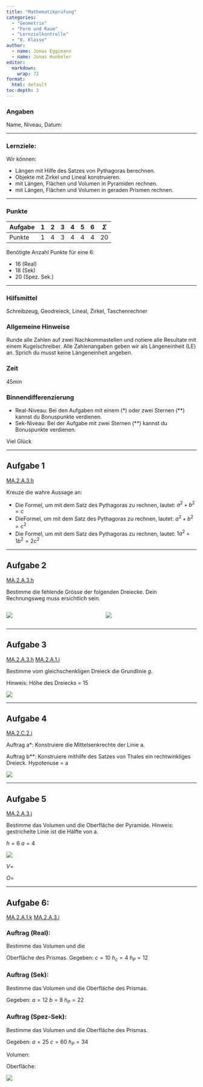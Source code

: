 ```yaml
---
title: "Mathematikprüfung"
categories: 
  - "Geometrie"
  - "Form und Raum"
  - "Lernzielkontrolle"
  - "8. Klasse"
author:
  - name: Jonas Eggimann
  - name: Jonas Hunkeler
editor: 
  markdown: 
    wrap: 72
format: 
  html: default
toc-depth: 3
---
```


### Angaben

Name, Niveau, Datum:

---

### Lernziele:

Wir können:

- Längen mit Hilfe des Satzes von Pythagoras berechnen.
- Objekte mit Zirkel und Lineal konstruieren.
- mit Längen, Flächen und Volumen in Pyramiden rechnen.
- mit Längen, Flächen und Volumen in geraden Prismen rechnen.

---

### Punkte

| Aufgabe | 1   | 2   | 3   | 4   | 5   | 6   | $\Sigma$ |
|---------|-----|-----|-----|-----|-----|-----|----------|
| Punkte  | 1   | 4   | 3   | 4   | 4   | 4   | 20       |

Benötigte Anzahl Punkte für eine 6:

-   16 (Real)
-   18 (Sek)
-   20 (Spez. Sek.)

---

### Hilfsmittel

Schreibzeug, Geodreieck, Lineal, Zirkel, Taschenrechner

### Allgemeine Hinweise

Runde alle Zahlen auf zwei Nachkommastellen und notiere alle Resultate
mit einem Kugelschreiber. Alle Zahlenangaben geben wir als Längeneinheit
(LE) an. Sprich du musst keine Längeneinheit angeben.

### Zeit

45min

### Binnendifferenzierung

-   Real-Niveau: Bei den Aufgaben mit einem (\*) oder zwei Sternen
    (\*\*) kannst du Bonuspunkte verdienen.
-   Sek-Niveau: Bei der Aufgabe mit zwei Sternen (\*\*) kannst du
    Bonuspunkte verdienen.

Viel Glück

------------------------------------------------------------------------

## Aufgabe 1

[MA.2.A.3.h](https://be.lehrplan.ch/101PkqMkqzxUs36hHHkYEzbSuMg99acT6){.knopf
.stufe .vor}

Kreuze die wahre Aussage an:

-   Die Formel, um mit dem Satz des Pythagoras zu rechnen, lautet:
    $a^2 + b^2 = c$
-   DieFormel, um mit dem Satz des Pythagoras zu rechnen, lautet:
    $a^2 + b^2 = c^2$
-   Die Formel, um mit dem Satz des Pythagoras zu rechnen, lautet:
    $1a^2 +1b^2 = 2c^2$

------------------------------------------------------------------------

## Aufgabe 2

[MA.2.A.3.h](https://be.lehrplan.ch/101PkqMkqzxUs36hHHkYEzbSuMg99acT6){.knopf
.stufe .vor}

Bestimme die fehlende Grösse der folgenden Dreiecke. Dein Rechnungsweg
muss ersichtlich sein.

::: columns
::: column
![](images/geogebra-export.svg){#fig-aufgabe}
:::

::: column
![](images/geogebra-export_2.svg)
:::
:::

------------------------------------------------------------------------

## Aufgabe 3

[MA.2.A.3.h](https://be.lehrplan.ch/101PkqMkqzxUs36hHHkYEzbSuMg99acT6){.knopf
.stufe .vor}
[MA.2.A.1.i](https://be.lehrplan.ch/101ynfPky7BFpr8TcpDdhJGF7bGBXERpT){.knopf
.stufe .vor}

Bestimme vom gleichschenkligen Dreieck die Grundlinie $g$.

Hinweis: Höhe des Dreiecks = 15

![](images/geogebra-export_3.svg)

------------------------------------------------------------------------

## Aufgabe 4

[MA.2.C.2.i](https://be.lehrplan.ch/101AWXeZS2HpzutW5DCGbwzdV7LxLJZWz){.knopf
.stufe .vor}

Auftrag a\*: Konstruiere die Mittelsenkrechte der Linie a.

Auftrag b\*\*: Konstruiere mithilfe des Satzes von Thales ein
rechtwinkliges Dreieck. Hypotenuse = a

![](images/geogebra-export_4.svg)

------------------------------------------------------------------------

## Aufgabe 5

[MA.2.A.3.j](https://be.lehrplan.ch/101WHZAFydPBVsWSKRxVbDDTJ9S2qrXGZ){.knopf
.stufe .nach}

Bestimme das Volumen und die Oberfläche der Pyramide. Hinweis:
gestrichelte Linie ist die Hälfte von a.

$h = 6$ $a = 4$

![](images/geogebra-export_5.png)

$V =$

$O =$

------------------------------------------------------------------------

## Aufgabe 6:

[MA.2.A.1.k](https://be.lehrplan.ch/101bVuh6VdBgHN5Cz8e8GNuD4cNJh6x2p){.knopf
.stufe .nach}
[MA.2.A.3.i](https://be.lehrplan.ch/101hY2pesFLB3JJ6vSRYcnGYRen9Wuyfy){.knopf
.stufe .vor}

### Auftrag (Real):

Bestimme das Volumen und die

Oberfläche des Prismas. Gegeben: $c = 10$ $h_c = 4$ $h_P = 12$

### Auftrag (Sek):

Bestimme das Volumen und die Oberfläche des Prismas.

Gegeben: $a = 12$ $b = 8$ $h_P = 22$

### Auftrag (Spez-Sek):



Bestimme das Volumen und die Oberfläche des Prismas.

Gegeben: $a = 25$ $c= 60$ $h_P = 34$

Volumen:

Oberfläche:

![](images/geogebra-export_6.png)
